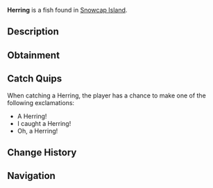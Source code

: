 {{FishInfobox
|image          = Herring.png
|rarity         = Common
|sea            = First Sea
|location       = [[Snowcap Island]]
|sublocation    = 
|sources        = Fishing Rod
|radar_location = 
|xp             = 50
|weather        = Clear, Windy
|time           = Day
|season         = Summer, Spring
|bait           = Shrimp
|base_weight    = 1.1
|base_value     = 70
|weight_range   = 0.6
|base_chance    = 80
|base_resil     = 80
}}
'''Herring''' is a {{Rarity|Common}} fish found in [[Snowcap Island]].

== Description ==
{{Description|The Herring is a slender silvery fish known for its schooling behaviour. Herring can often be found in costal waters during the day.|Bestiary Entry}}

== Obtainment ==
{{Description|Found commonly in the coast of Snowcaps salt-water during the day.|Bestiary Hint}}
{{Fish Availability|
Snowcap Island/Surrounding Ocean
|top_rods      = 
Leviathan's Fang Rod\75612.83\0;
Trident Rod\74235.12\5596.46;
Free Spirit Rod\73168.2\5586.51;
Azure Of Lagoon\71217.83\5511.89;
No-Life Rod\70449.82\7996.06;
Training Rod\58351.07\7385.88;
Flimsy Rod\43430.18\5497.25;
Brick Built Rod\58006.95\6428.66;
Nocturnal Rod\48019.08\41019.27;
Fast Rod\63355.97\7964.01;
Seraphic Rod\63653.33\7953.3;
Tempest Rod\64766.06\7673.06;
Challenger's Rod\65513.73\7279.76;
Zeus Rod\65264.44\6788.15;
Blazebringer Rod\64584.28\6465.82;
Verdant Shear Rod\64361.31\6793.14;
Depthseeker Rod\64195.34\6627.47;
Avalanche Rod\63511.4\6547.43;
Rod Of The Forgotten Fang\63071.21\7262.49;
Rod Of The Depths\63037.88\6605.42;
Volcanic Rod\62661.5\6273.33;
Rod Of The Exalted One\61260.55\6329.87;
Ethereal Prism Rod\60823.69\0;
Steady Rod\32925.69\3437.42
|recommended   = Trident Rod
}}

== Catch Quips ==
When catching a Herring, the player has a chance to make one of the following exclamations:
* A Herring!
* I caught a Herring!
* Oh, a Herring!

== Change History ==
{{Change History|{{subst:Current Version}}}}

== Navigation ==
{{Fish Navbox|Snowcap Island}}